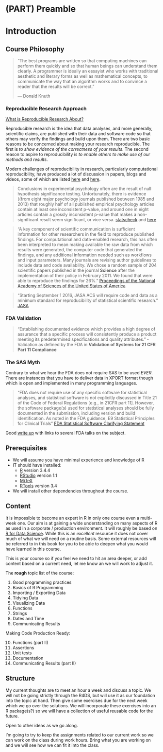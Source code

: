 # (PART) Preamble {-}

# Introduction {#preamble-intro}

## Course Philosophy

>  "The best programs are written so that computing machines can perform them quickly and so that human beings can understand them clearly. A programmer is ideally an essayist who works with traditional aesthetic and literary forms as well as mathematical concepts, to communicate the way that an algorithm works and to convince a reader that the results will be correct." 
>
> --- Donald Knuth


### Reproducible Research Approach

[What is Reproducible Research About?](https://www.coursera.org/learn/reproducible-research/lecture/FvOGB/what-is-reproducible-research-about)

Reproducible research is the idea that data analyses, and more generally, scientific claims, are published with their data and software code so that others may verify the findings and build upon them. There are two basic reasons to be concerned about making your research reproducible. The first is *to show evidence of the correctness of your results*. The second reason to aspire to reproducibility is *to enable others to make use of our methods and results*.  

Modern challenges of reproducibility in research, particularly computational reproducibility, have produced a lot of discussion in papers, blogs and videos, some of which are listed [here](http://ropensci.github.io/reproducibility-guide/sections/references/) and [here](https://reproducibleresearch.net/).


> Conclusions in experimental psychology often are the result of null hypothesis
 significance testing. Unfortunately, there is evidence ((from eight major psychology journals published between 1985 and 2013) that roughly half of all published empirical psychology articles contain at least one inconsistent p-value, and around one in eight articles contain a grossly inconsistent p-value that makes a non-significant result seem significant, or vice versa. [statscheck](https://mbnuijten.com/statcheck/) and [here](http://blog.revolutionanalytics.com/2016/10/statcheck.html)
 

> "A key component of scientific communication is sufficient information for other researchers in the field to reproduce published findings. For computational and data-enabled research, this has often been interpreted to mean making available the raw data from which results were generated, the computer code that generated the findings, and any additional information needed such as workflows and input parameters. Many journals are revising author guidelines to include data and code availability. We chose a random sample of 204 scientific papers published in the journal **Science** after the implementation of their policy in February 2011. We found that were able to reproduce the findings for 26%." [Proceedings of the National Academy of Sciences of the United States of America](http://www.pnas.org/content/115/11/2584)

> "Starting September 1 2016, JASA ACS will require code and data as a minimum standard for reproducibility of statistical scientific research." [JASA](https://magazine.amstat.org/blog/2016/07/01/jasa-reproducible16/)



### FDA Validation

> “Establishing documented evidence which provides a high
degree of assurance that a specific process will consistently produce a product meeting its
predetermined specifications and quality attributes." -Validation as defined by the FDA in **Validation of Systems for 21 CFR Part 11 Compliance**

### The SAS Myth

Contrary to what we hear the FDA does not require SAS to be used *EVER*.  There are instances that you have to deliver data in XPORT format though which is open and implemented in many programming languages.

> "FDA does not require use of any specific software for statistical analyses,
and statistical software is not explicitly discussed in Title 21 of the Code of
Federal Regulations [e.g., in 21CFR part 11].  However, the software package(s)
used for statistical analyses should be fully documented in the submission,
including version and build identification.  As noted in the FDA guidance, E9
Statistical Principles for Clinical Trials" [FDA Statistical Software Clarifying Statement](https://www.fda.gov/downloads/forindustry/datastandards/studydatastandards/ucm587506.pdf)


Good [write up](http://blog.revolutionanalytics.com/2017/06/r-fda.html) with links to several FDA talks on the subject.


## Prerequisites

- We will assume you have minimal experience and knowledge of R
- IT should have installed:
    - [R](https://cran.r-project.org/) version 3.4.4
    - [RStudio](https://www.rstudio.com/products/rstudio/download/#download) version 1.1 
    - [MiTeX](https://miktex.org/)
    - [RTools](https://cran.r-project.org/bin/windows/Rtools/) version 3.4
- We will install other dependencies throughout the course.


## Content

It is impossible to become an expert in R in only one course even a multi-week one. Our aim is at gaining a wide understanding on many aspects of R as used in a corporate / production environment. It will roughly be based on [R for Data Science](http://r4ds.had.co.nz).  While this is an *excellent* resource it does not cover much of what we will need on a routine basis.  Some external resources will be referred to in this book for you to be able to deepen what you would have learned in this course.

This is your course so if you feel we need to hit an area deeper, or add content based on a current need, let me know an we will work to adjust it.

The **rough** topic list of the course:

1. Good programming practices
2. Basics of R Programming
3. Importing / Exporting Data
4. Tidying Data
5. Visualizing Data
6. Functions
7. Strings
8. Dates and Time
9. Communicating Results

Making Code Production Ready:

10. Functions (part II)
11. Assertions
12. Unit tests
13. Documentation
14. Communicating Results (part II)

## Structure

My current thoughts are to meet an hour a week and discuss a topic.  We will not be going strictly through the R4DS, but will use it as our foundation into the topic at hand. Then give some exercises due for the next week which we go over the solutions.  We will incorporate these exercises into an R package(s?) so we will have a collection of useful reusable code for the future.

Open to other ideas as we go along.

I’m going to try to keep the assignments related to our current work so we can work on the class during work hours.  Bring what you are working on and we will see how we can fit it into the class.


